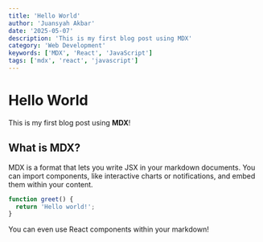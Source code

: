 ```yaml
---
title: 'Hello World'
author: 'Juansyah Akbar'
date: '2025-05-07'
description: 'This is my first blog post using MDX'
category: 'Web Development'
keywords: ['MDX', 'React', 'JavaScript']
tags: ['mdx', 'react', 'javascript']
---
```


# Hello World

This is my first blog post using **MDX**!

## What is MDX?

MDX is a format that lets you write JSX in your markdown documents. You can import components, like interactive charts or notifications, and embed them within your content.

```js
function greet() {
  return 'Hello world!';
}
```

You can even use React components within your markdown!
